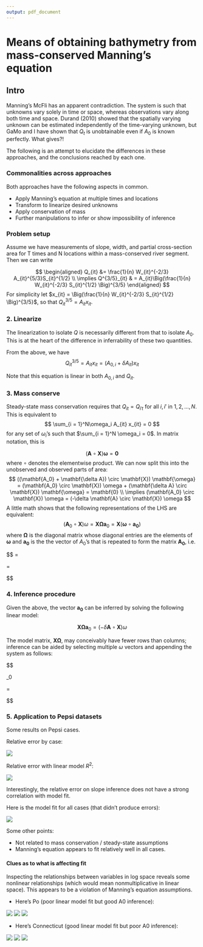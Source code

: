 ```yaml
---
output: pdf_document
---
```


# Means of obtaining bathymetry from mass-conserved Manning's equation 



## Intro

Manning's McFli has an apparent contradiction. The system is such that unknowns vary solely in time or space, whereas observations vary along both time and space. Durand (2010) showed that the spatially varying unknown can be estimated  independently of the time-varying unknown, but GaMo and I have shown that $Q_t$ is unobtainable even if $A_0$ is known perfectly. What gives?! 



The following is an attempt to elucidate the differences in these approaches, and the conclusions reached by each one. 



### Commonalities across approaches

Both approaches have the following aspects in common.

- Apply Manning's equation at multiple times and locations
- Transform to linearize desired unknowns
- Apply conservation of mass
- Further manipulations to infer or show impossibility of inference



### Problem setup

Assume we have measurements of slope, width, and partial cross-section area for T times and N locations within a mass-conserved river segment. Then we can write


$$
\begin{aligned}
Q_{it} &= \frac{1}{n} W_{it}^{-2/3} A_{it}^{5/3}S_{it}^{1/2} \\
\implies Q^{3/5}_{it} & = A_{it}\Big(\frac{1}{n} W_{it}^{-2/3} S_{it}^{1/2} \Big)^{3/5}
\end{aligned}
$$
For simplicity let $x_{it} = \Big(\frac{1}{n} W_{it}^{-2/3} S_{it}^{1/2} \Big)^{3/5}$, so that $Q^{3/5}_{it} = A_{it}x_{it}$. 



### 2. Linearize

The linearization to isolate $Q$ is necessarily different from that to isolate $A_0$. This is at the heart of the difference in inferrability of these two quantities. 

From the above, we have
$$
Q^{3/5}_{it} = A_{it}x_{it} = (A_{0,i} + \delta A_{it}) x_{it}
$$


Note that this equation is linear in both $A_{0,i}$ and $Q_{it}$. 

### 3. Mass conserve


Steady-state mass conservation requires that $Q_{it} = Q_{i't}$ for all $i, i'$ in $1, 2, ..., N$. This is equivalent to  
$$
\sum_{i = 1}^N\omega_i A_{it} x_{it} = 0
$$
for any set of $\omega_i$'s such that $\sum_{i = 1}^N \omega_i = 0$. In matrix notation, this is


$$
(\mathbf{A} \circ \mathbf{X}) \mathbf{\omega} = \mathbf{0}
$$
where $\circ$ denotes the elementwise product. We can now split this into the unobserved and observed parts of area:
$$
((\mathbf{A_0} + \mathbf{\delta A}) \circ \mathbf{X}) \mathbf{\omega} = (\mathbf{A_0} \circ \mathbf{X}) \omega + (\mathbf{\delta A} \circ \mathbf{X}) \mathbf{\omega} =  \mathbf{0} \\
\implies (\mathbf{A_0} \circ \mathbf{X}) \omega = (-\delta \mathbf{A} \circ \mathbf{X}) \omega
$$
A little math shows that the following representations of the LHS are equivalent:
$$
(\mathbf{A}_0 \circ \mathbf{X}) \omega = \mathbf{X} \mathbf{\Omega} \mathbf{a}_0 = \mathbf{X} (\mathbf{\omega} \circ \mathbf{a_0})
$$
where $\mathbf{\Omega}$ is the diagonal matrix whose diagonal entries are the elements of $\mathbf{\omega}$ and $\mathbf{a_0}$ is the the vector of $A_0$'s that is repeated to form the matrix $\mathbf{A_0}$, i.e. 


$$
\mathbf{A_0} = 

\begin{bmatrix} 

{a_0} \\
{a_0} \\
\vdots \\
{a_0} \\

\end{bmatrix}

= 

\begin{bmatrix} 

A_{0,1} & A_{0,2} & ... & A_{0,N} \\
A_{0,1} & A_{0,2} & ... & A_{0,N} \\
\vdots \\
A_{0,1} & A_{0,2} & ... & A_{0,N} \\


\end{bmatrix}
$$


### 4. Inference procedure

Given the above, the vector $\mathbf{a_0}$ can be inferred by solving the following linear model:


$$
\mathbf{X} \mathbf{\Omega} \mathbf{a}_0 = (-\delta \mathbf{A} \circ \mathbf{X}) \omega
$$

The model matrix, $\mathbf{X \Omega}$, may conceivably have fewer rows than columns; inference can be aided by selecting multiple $\omega$ vectors and appending the system as follows:

$$
\begin{bmatrix}
\mathbf{X} \mathbf{\Omega_1} \\
\mathbf{X} \mathbf{\Omega_2} \\
\vdots \\
\mathbf{X} \mathbf{\Omega_n}
\end{bmatrix}
 \mathbf{a}_0

= 

\begin{bmatrix}
(-\delta \mathbf{A} \circ \mathbf{X}) \omega_1 \\
(-\delta \mathbf{A} \circ \mathbf{X}) \omega_2 \\
\vdots \\
(-\delta \mathbf{A} \circ \mathbf{X}) \omega_n

\end{bmatrix}


$$

### 5. Application to Pepsi datasets

Some results on Pepsi cases.

Relative error by case:

![](../graphs/A0_relerr1.png)

Relative error with linear model $R^2$:

![](../graphs/A0_relerr_R2.png)


Interestingly, the relative error on slope inference does not have a strong correlation with model fit. 

Here is the model fit for all cases (that didn't produce errors):

![](../graphs/A0lm_fit.png)

Some other points:

- Not related to mass conservation / steady-state assumptions
- Manning's equation appears to fit relatively well in all cases. 


#### Clues as to what is affecting fit

Inspecting the relationships between variables in log space reveals some nonlinear relationships (which would mean nonmultiplicative in linear space). This appears to be a violation of Manning's equation assumptions. 

- Here's Po (poor linear model fit but good A0 inference):

![](../graphs/Po_termplot_a.png)
![](../graphs/Po_termplot_s.png)
![](../graphs/Po_termplot_w.png)


- Here's Connecticut (good linear model fit but poor A0 inference):

![](../graphs/Connecticut_termplot_a.png)
![](../graphs/Connecticut_termplot_s.png)
![](../graphs/Connecticut_termplot_w.png)
